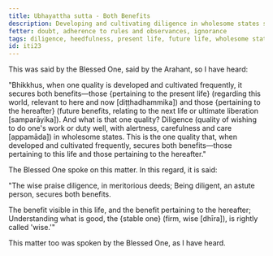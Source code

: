 ```yaml
---
title: Ubhayattha sutta - Both Benefits
description: Developing and cultivating diligence in wholesome states secures both benefits—those pertaining to the present life and those pertaining to the hereafter.
fetter: doubt, adherence to rules and observances, ignorance
tags: diligence, heedfulness, present life, future life, wholesome states, benefit, wise, ignorance, iti, iti1-27
id: iti23
---
```


This was said by the Blessed One, said by the Arahant, so I have heard:

"Bhikkhus, when one quality is developed and cultivated frequently, it secures both benefits—those \{pertaining to the present life} (regarding this world, relevant to here and now [diṭṭhadhammika]) and those \{pertaining to the hereafter} (future benefits, relating to the next life or ultimate liberation [samparāyika]). And what is that one quality? Diligence (quality of wishing to do one's work or duty well, with alertness, carefulness and care [appamāda]) in wholesome states. This is the one quality that, when developed and cultivated frequently, secures both benefits—those pertaining to this life and those pertaining to the hereafter."

The Blessed One spoke on this matter. In this regard, it is said:

"The wise praise diligence,
in meritorious deeds;
Being diligent, an astute person,
secures both benefits.

The benefit visible in this life,
and the benefit pertaining to the hereafter;
Understanding what is good, the \{stable one} (firm, wise [dhīra]),
is rightly called 'wise.'"

This matter too was spoken by the Blessed One, as I have heard.